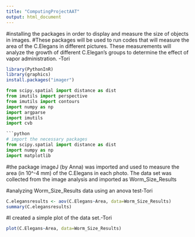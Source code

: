 ```yaml
---
title: "ComputingProjectAAT"
output: html_document
---
```

#installing the packages in order to display and measure the size of objects in images. #These packages will be used to run codes that will measure the area of the C.Elegans in different pictures. These measurements will analyze the growth of different C.Elegan's groups to determine the effect of vapor administration. -Tori
```r
library(PythonInR)
library(graphics)
install.packages("imager")
```

```python

from scipy.spatial import distance as dist
from imutils import perspective 
from imutils import contours 
import numpy as np 
import argparse 
import imutils
import cvb

```

```python
```python
# import the necessary packages
from scipy.spatial import distance as dist
import numpy as np
import matplotlib
```

#the package imageJ (by Anna) was imported and used to measure the area (in 10^-4 mm) of the C.Elegans in each photo. The data set was collected from the image analysis and imported as Worm_Size_Results

#analyzing Worm_Size_Results data using an anova test-Tori
```r
C.elegansresults <- aov(C.Elegans~Area, data=Worm_Size_Results)
summary(C.elegansresults)
```
#I created a simple plot of the data set.-Tori
```r
plot(C.Elegans~Area, data=Worm_Size_Results)
```


